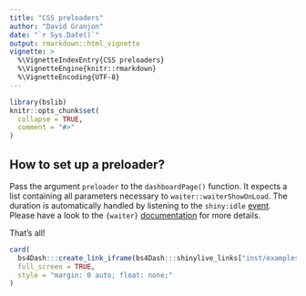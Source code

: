 ```yaml
---
title: "CSS preloaders"
author: "David Granjon"
date: "`r Sys.Date()`"
output: rmarkdown::html_vignette
vignette: >
  %\VignetteIndexEntry{CSS preloaders}
  %\VignetteEngine{knitr::rmarkdown}
  %\VignetteEncoding{UTF-8}
---
```


```r
library(bslib)
knitr::opts_chunk$set(
  collapse = TRUE,
  comment = "#>"
)
```

## How to set up a preloader?

Pass the argument `preloader` to the `dashboardPage()` function. It expects a list containing all parameters necessary to `waiter::waiterShowOnLoad`. The duration is automatically handled by listening to the `shiny:idle` [event](https://shiny.rstudio.com/articles/js-events.html). Please have a look to the 
`{waiter}` [documentation](https://waiter.john-coene.com/) for more details.

That's all!

```r
card(
  bs4Dash:::create_link_iframe(bs4Dash:::shinylive_links["inst/examples/vignettes-demos/preloader"]),
  full_screen = TRUE,
  style = "margin: 0 auto; float: none;"
)
```
